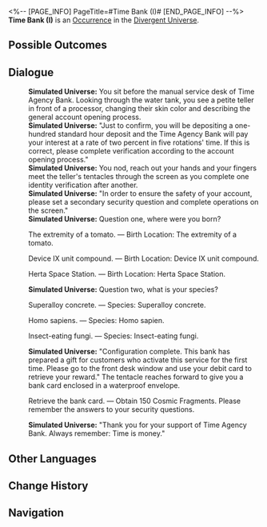 <%-- [PAGE_INFO]
PageTitle=#Time Bank (I)#
[END_PAGE_INFO] --%>
{{Stub}}
{{Simulated Universe Event Infobox
|id            = 22801
|title         = 
|image         = Occurrence Trade.png
|domains_su    = 
|domains_ext   = 
|domains_swarm = 
|domains_gng   = 
|domains_du    = Unknown
|requirements  = 
|prev          = 
|next          = 
|characters    = 
|factions      = 
|order         = 
|order_du      = 
}}
'''Time Bank (I)''' is an [[Divergent Universe/Occurrence|Occurrence]] in the [[Divergent Universe]].

==Possible Outcomes==
{{Possible Outcomes
|choice_1 = The extremity of a tomato.
|result_1 = Birth Location: The extremity of a tomato.

|choice_2 = Device IX unit compound.
|result_2 = Birth Location: Device IX unit compound.

|choice_3 = Herta Space Station.
|result_3 = Birth Location: Herta Space Station.

|choice_4 = Superalloy concrete.
|result_4 = Species: Superalloy concrete.

|choice_5 = Homo sapiens.
|result_5 = Species: Homo sapien.

|choice_6 = Insect-eating fungi.
|result_6 = Species: Insect-eating fungi.

|choice_7 = Retrieve the bank card.
|result_7 = Obtain 150 Cosmic Fragments. Please remember the answers to your security questions.

}}
<!--
==Gameplay Notes==
* 
-->
==Dialogue==
{{Dialogue Start}}
:'''Simulated Universe:''' You sit before the manual service desk of Time Agency Bank. Looking through the water tank, you see a petite teller in front of a processor, changing their skin color and describing the general account opening process.
:'''Simulated Universe:''' "Just to confirm, you will be depositing a one-hundred standard hour deposit and the Time Agency Bank will pay your interest at a rate of two percent in five rotations' time. If this is correct, please complete verification according to the account opening process."
:'''Simulated Universe:''' You nod, reach out your hands and your fingers meet the teller's tentacles through the screen as you complete one identity verification after another.
:'''Simulated Universe:''' "In order to ensure the safety of your account, please set a secondary security question and complete operations on the screen."
:'''Simulated Universe:''' Question one, where were you born?
:{{DIcon|Star}} The extremity of a tomato. &mdash; Birth Location: The extremity of a tomato.
:{{DIcon|Star}} Device IX unit compound. &mdash; Birth Location: Device IX unit compound.
:{{DIcon|Star}} Herta Space Station. &mdash; Birth Location: Herta Space Station.
:'''Simulated Universe:''' Question two, what is your species?
:{{DIcon|Star}} Superalloy concrete. &mdash; Species: Superalloy concrete.
:{{DIcon|Star}} Homo sapiens. &mdash; Species: Homo sapien.
:{{DIcon|Star}} Insect-eating fungi. &mdash; Species: Insect-eating fungi.
:'''Simulated Universe:''' "Configuration complete. This bank has prepared a gift for customers who activate this service for the first time. Please go to the front desk window and use your debit card to retrieve your reward." The tentacle reaches forward to give you a bank card enclosed in a waterproof envelope.
:{{DIcon|Star}} Retrieve the bank card. &mdash; Obtain 150 Cosmic Fragments. Please remember the answers to your security questions.
:'''Simulated Universe:''' "Thank you for your support of Time Agency Bank. Always remember: Time is money."
{{Dialogue End}}

==Other Languages==
{{Other Languages
|en   = Time Bank (I)
|zhs  = 时间银行（其一）
|zht  = 時間銀行（其一）
|ja   = タイムバンク（その1）
|ko   = 시간 은행 (1)
|es   = Banco del tiempo (I)
|fr   = Banque du temps (I)
|ru   = Банк времени I
|th   = ธนาคารกาลเวลา (I)
|vi   = Ngân Hàng Thời Gian (I)
|de   = Zeit-Bank (Teil 1)
|id   = Bank Waktu (1)
|pt   = Banco de Tempo (I)
}}

==Change History==
{{Change History|2.5}}

==Navigation==
{{Occurrence Navbox}}